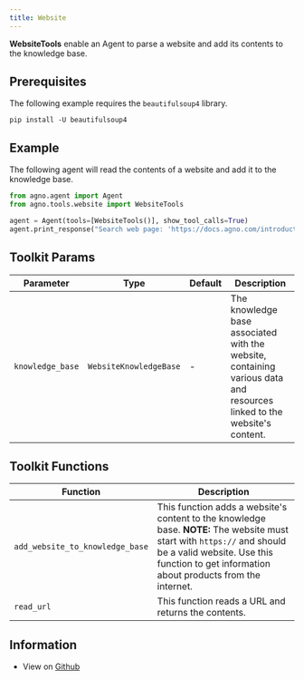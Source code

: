 ```yaml
---
title: Website
---
```


**WebsiteTools** enable an Agent to parse a website and add its contents to the knowledge base.

## Prerequisites

The following example requires the `beautifulsoup4` library.

```shell
pip install -U beautifulsoup4
```

## Example

The following agent will read the contents of a website and add it to the knowledge base.

```python cookbook/tools/website_tools.py
from agno.agent import Agent
from agno.tools.website import WebsiteTools

agent = Agent(tools=[WebsiteTools()], show_tool_calls=True)
agent.print_response("Search web page: 'https://docs.agno.com/introduction'", markdown=True)
```

## Toolkit Params

| Parameter | Type | Default | Description |
|-----------|------|---------|-------------|
| `knowledge_base` | `WebsiteKnowledgeBase` | - | The knowledge base associated with the website, containing various data and resources linked to the website's content. |

## Toolkit Functions

| Function | Description |
|----------|-------------|
| `add_website_to_knowledge_base` | This function adds a website's content to the knowledge base. **NOTE:** The website must start with `https://` and should be a valid website. Use this function to get information about products from the internet. |
| `read_url` | This function reads a URL and returns the contents. |

## Information

- View on [Github](https://github.com/phidatahq/agno/blob/main/libs/agno/agno/tools/website.py)
